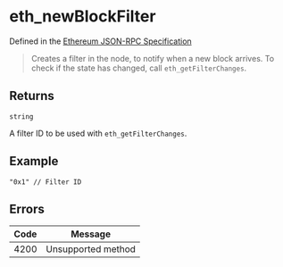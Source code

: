 # eth_newBlockFilter

Defined in the [Ethereum JSON-RPC Specification](https://ethereum.org/en/developers/docs/apis/json-rpc/)

> Creates a filter in the node, to notify when a new block arrives.
> To check if the state has changed, call `eth_getFilterChanges`.

## Returns

`string`

A filter ID to be used with `eth_getFilterChanges`.

## Example

```
"0x1" // Filter ID
```

## Errors

| Code | Message            |
| ---- | ------------------ |
| 4200 | Unsupported method |

```

```
